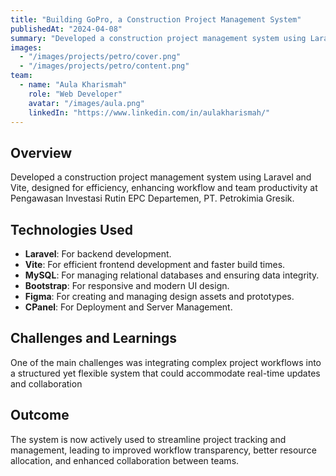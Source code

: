 ```yaml
---
title: "Building GoPro, a Construction Project Management System"
publishedAt: "2024-04-08"
summary: "Developed a construction project management system using Laravel and Vite, designed for efficiency, enhancing workflow and team productivity at Pengawasan Investasi Rutin EPC Departemen, PT. Petrokimia Gresik."
images:
  - "/images/projects/petro/cover.png"
  - "/images/projects/petro/content.png"
team:
  - name: "Aula Kharismah"
    role: "Web Developer"
    avatar: "/images/aula.png"
    linkedIn: "https://www.linkedin.com/in/aulakharismah/"
---
```


## Overview

Developed a construction project management system using Laravel and Vite, designed for efficiency, enhancing workflow and team productivity at Pengawasan Investasi Rutin EPC Departemen, PT. Petrokimia Gresik.

## Technologies Used

- **Laravel**: For backend development.
- **Vite**: For efficient frontend development and faster build times.
- **MySQL**: For managing relational databases and ensuring data integrity.
- **Bootstrap**: For responsive and modern UI design.
- **Figma**: For creating and managing design assets and prototypes.
- **CPanel**: For Deployment and Server Management.

## Challenges and Learnings

One of the main challenges was integrating complex project workflows into a structured yet flexible system that could accommodate real-time updates and collaboration

## Outcome

The system is now actively used to streamline project tracking and management, leading to improved workflow transparency, better resource allocation, and enhanced collaboration between teams.
